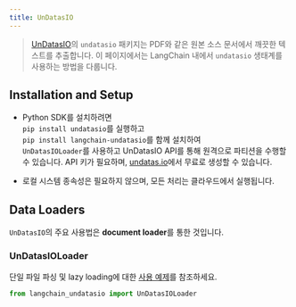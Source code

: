 ```yaml
---
title: UnDatasIO
---
```


> [UnDatasIO](https://undatas.io)의 `undatasio` 패키지는
> PDF와 같은 원본 소스 문서에서 깨끗한 텍스트를 추출합니다.
> 이 페이지에서는 LangChain 내에서 `undatasio`
> 생태계를 사용하는 방법을 다룹니다.

## Installation and Setup

- Python SDK를 설치하려면  
  `pip install undatasio`를 실행하고  
  `pip install langchain-undatasio`를 함께 설치하여  
  `UnDatasIOLoader`를 사용하고 UnDatasIO API를 통해 원격으로 파티션을 수행할 수 있습니다.
  API 키가 필요하며, [undatas.io](https://undatas.io)에서 무료로 생성할 수 있습니다.

- 로컬 시스템 종속성은 필요하지 않으며, 모든 처리는 클라우드에서 실행됩니다.

## Data Loaders

`UnDatasIO`의 주요 사용법은 **document loader**를 통한 것입니다.

### UnDatasIOLoader

단일 파일 파싱 및 lazy loading에 대한 [사용 예제](/oss/integrations/document_loaders/undatasio)를 참조하세요.

```python
from langchain_undatasio import UnDatasIOLoader
```